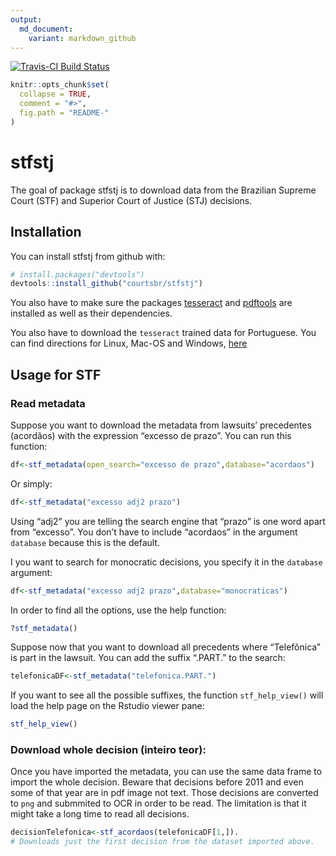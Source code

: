```yaml
---
output:
  md_document:
    variant: markdown_github
---
```


[![Travis-CI Build Status](https://travis-ci.org/jjesusfilho/stfstj.svg?branch=master)](https://travis-ci.org/jjesusfilho/stfstj)


```r
knitr::opts_chunk$set(
  collapse = TRUE,
  comment = "#>",
  fig.path = "README-"
)
```

# stfstj

The goal of package stfstj is to download data from the Brazilian Supreme Court (STF) and Superior Court of Justice (STJ) decisions.

## Installation

You can install stfstj from github with:

```r
# install.packages("devtools")
devtools::install_github("courtsbr/stfstj")
```

You also have to make sure the packages [tesseract](https://github.com/ropensci/tesseract) and [pdftools](https://github.com/ropensci/pdftools) are installed as well as their dependencies.

You also have to download the `tesseract` trained data for Portuguese. You can find directions for Linux, Mac-OS and Windows, [here](https://github.com/tesseract-ocr/tesseract/wiki)

## Usage for STF

### Read metadata

Suppose you want to download the metadata from lawsuits' precedentes (acordãos) with the expression "excesso de prazo". You can run this function:

```r
df<-stf_metadata(open_search="excesso de prazo",database="acordaos")
```

Or simply:

```r
df<-stf_metadata("excesso adj2 prazo")
```

Using "adj2" you are telling the search engine that "prazo" is one word apart from "excesso". You don't have to include "acordaos" in the argument `database` because this is the default.

I you want to search for monocratic decisions, you specify it in the `database` argument:

```r
df<-stf_metadata("excesso adj2 prazo",database="monocraticas")
```

In order to find all the options, use the help function:

```r
?stf_metadata()
```

Suppose now that you want to download all precedents where "Telefônica" is part in the lawsuit. You can add the suffix ".PART." to the search:

```r
telefonicaDF<-stf_metadata("telefonica.PART.")
```

If you want to see all the possible suffixes, the function `stf_help_view()` will load the help page on the Rstudio viewer pane:

```r
stf_help_view()
```

### Download whole decision (inteiro teor):

Once you have imported the metadata, you can use the same data frame to import the whole decision. Beware that decisions before 2011 and even some of that year are in pdf image not text. Those decisions are converted to `png` and submmited to OCR in order to be read.
The limitation is that it might take a long time to read all decisions.

```r
decisionTelefonica<-stf_acordaos(telefonicaDF[1,]). 
# Downloads just the first decision from the dataset imported above.
```






